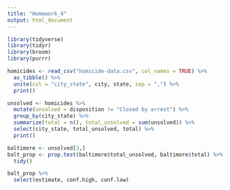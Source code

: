 ```yaml
---
title: "Homework_4"
output: html_document
---
```


```r
library(tidyverse)
library(tidyr)
library(broom)
library(purrr)
```

```r

homicides <- read_csv("homicide-data.csv", col_names = TRUE) %>% 
  as_tibble() %>% 
  unite(col = "city_state", city, state, sep = ",") %>% 
  print()
```
```r
unsolved <- homicides %>% 
  mutate(unsolved = disposition != "Closed by arrest") %>% 
  group_by(city_state) %>% 
  summarize(total = n(), total_unsolved = sum(unsolved)) %>%
  select(city_state, total_unsolved, total) %>% 
  print()
```
```r
baltimore <- unsolved[3,]
balt_prop <- prop.test(baltimore$total_unsolved, baltimore$total) %>% 
  tidy()

balt_prop %>% 
  select(estimate, conf.high, conf.low)
```
```r

```

